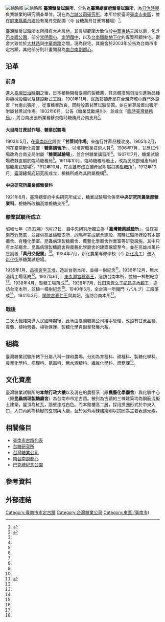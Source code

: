 {{tw monument
|name=臺灣糖業試驗所
|image=台灣糖業試驗所.JPG
|imagename=本館正面外觀
|level=直轄市定古蹟
|class=其他設施-公共建築
|time={{JPN}}昭和八年（1933年）
|location={{TWN}}臺南市東區生產路54號
|open=
|reg_url =https://nchdb.boch.gov.tw/assets/overview/monument/20030513000009
|date=2003年5月12日|coordinates={{Coord|22.963578|120.221000|display=inline,title}}}}
[[File:糖業試驗所本所用地.jpg|缩略图]]
[[File:糖業試驗所建物配置圖.jpg|缩略图]]
'''臺灣糖業試驗所'''，全名為'''臺灣總督府糖業試驗所'''，為[[台灣日治時期|日治時期]]負責糖業的研究調查單位，現在為[[台糖研究所|台糖公司研究所]]{{r|傅}}。本所位於臺灣[[臺南市|臺南市]][[東區_(臺南市)|東區]]，並在[[屏東縣|屏東縣]][[萬丹鄉|萬丹鄉]]設有萬丹交配圃（今 台糖萬丹甘蔗育種場）<ref>{{Cite web|url=http://www.taisugar.com.tw/Monthly/CPN.aspx?ms=1347&p=13383255&s=13383267|title=建國百年育種百年 萬丹甘蔗育種場之歷史回顧|accessdate=|author=胡金勝|date=|publisher=台糖通訊}}</ref>。

臺灣糖業試驗所本所擁有大片農地，其農場範圍大致位於[[中華東路_(台南市)|中華東路]]三段以南，包含[[巴克禮紀念公園|巴克禮公園]]，部分[[臺南市東區崇學國民小學|崇明國小]]、[[臺南市立崇明國民中學|崇明國中]]，以及[[臺南市區鐵路地下化計畫|台南鐵路地下化]]的專案照顧住宅。宿舍大致位於[[大林路|大林路]]與[[中華南路|中華南路]]之間，現為民宅。其廳舍於2003年公告為台南市市定古蹟{{r|文}}，其他部分則計畫開發為[[南台南站副都心|南台南副都心]]。

== 沿革 ==
=== 前身 ===
進入[[臺灣日治時期|臺灣日治時期]]之後，日本積極開發臺灣的製糖業，其具體措施包括引進新品種與機械設備以及建設新式工廠{{r|遠}}。1901年11月，[[臺灣總督府殖產局|民政部殖產局]]在[[台灣府城|台灣府城]][[靖波門_(臺南市)|小西門]]外設置「台南出張所」，從事糖業改良，同時設置甘蔗試驗苗圃。並在麻豆設置出張所附屬甘蔗試作場。1902年6月，公告《糖業獎勵規則》，並成立「[[臨時臺灣糖務局|臨時臺灣糖務局]]」，將台南出張所業務移交臨時糖務局台南支局<ref name=":0">{{Cite web|url=http://stfb.ntl.edu.tw/cgi-bin/gs32/gsweb.cgi?o=dbook&s=id=%22jpli2008-bk-sxt_07903_78_1939%22.&searchmode=basic|title=總督府糖業試驗所要覽|accessdate=|author=|date=1939-10-15|publisher=臺灣總督府糖業試驗所}}</ref>。

==== 大目降甘蔗試作場、糖業試驗場 ====
1903年5月，在[[臺南市|臺南]][[新化區|新化]]設置「'''甘蔗試作場'''」來進行甘蔗品種改良{{r|遠}}。1905年2月，同在臺南新化設置「'''糖業講習所'''」，以培育糖業技術人員<ref name=":0" />。1906年7月，甘蔗試作場改為台南支局附屬「'''糖業試驗場'''」，並合併糖業講習所<ref name=":0" />。1907年7月，糖業試驗場改隸直屬於臨時糖務局<ref name=":0" />。1911年10月，臨時糖務局廢止，改為民政部殖產局附屬糖業試驗場<ref name=":0" />。1912年10月，在高雄市成立殖產局附屬[[打狗檢糖所|打狗檢糖所]]<ref name=":0" />。1912年10月，[[臺灣總督府中央研究所|臺灣總督府研究所]]成立，檢糖所成為其附屬機構<ref name=":0" />。

==== 中央研究所農業部糖業科 ====
1921年8月，臺灣總督府中央研究所成立，糖業試驗場合併至'''中央研究所農業部糖業科'''。檢糖所改稱高雄檢糖支所<ref name=":0" />。

=== 糖業試驗所成立 ===
昭和七年（[[1932年臺灣|1932年]]）3月23日，自中央研究所獨立為「'''臺灣糖業試驗所'''」，位在[[臺南市_(州轄市)|臺南市]][[德高厝|竹篙厝]]，並裁併高雄檢糖支所，於隔年完成廳舍建設{{r|傅}}。當時試驗所裡設有本部廳舍、育種化學室、昆蟲病理製糖廳舍、農藝化學廳舍作業室等研發設施，其中只有本部廳舍、昆蟲病理製糖廳舍與農藝化學廳舍的建築保留至今{{r|傅}}。並在高雄州萬丹庄設置「'''萬丹交配圃'''」<ref name=":0" />。1934年7月，新化農業專修學校（今 [[國立新化高級工業職業學校|新化高工]]）遷入[[新化街|新化街]]原糖業試驗場。

1935年1月，[[李王|昌德宮李王垠]]，造訪台南本所，並植一樹紀念<ref name=":1">{{Cite web|url=http://stfb.ntl.edu.tw/cgi-bin/gs32/gsweb.cgi?o=dbook&s=id=%22jpli2008-bk-sxt_07903_134_1941%22.&searchmode=basic|title=臺灣總督府糖業試驗所 十年回顧|accessdate=|author=|date=1941-11-30|publisher=臺灣總督府糖業試驗所}}</ref>。1936年12月，無水酒精工場落成<ref name=":1" />。1937年6月，[[東久邇宮|東久邇宮]][[東久邇宮稔彥王|稔彥王]]，造訪台南本所，並植一樟樹紀念<ref name=":1" />。1938年4月，製糖工場落成<ref name=":1" />。1938年7月，[[竹田宮|竹田宮]][[恆久王妃昌子內親王|恆久王妃昌子內親王]]，造訪台南本所，並植一樟樹紀念<ref name=":1" />。1940年5月，全台第一所閥門（バルブ）工廠落成<ref name=":1" />。1941年3月，[[閑院宮|閑院宮]][[閑院宮春仁王|春仁王]]與其妃，造訪台南本所<ref name=":1" />。

=== 戰後 ===
二次大戰結束進入民國時期後，此地由臺灣糖業公司接手管理，改設有甘蔗品種、農藝、植物營養、植物保護、製糖化學與副業發展六系{{r|傅}}。

== 組織 ==
臺灣糖業試驗所轄下分屬八科一課和農場，分別為育種科、耕種科、製糖化學科、農業化學科、病理科、昆蟲科、無水酒精科、纖維化學科、庶務課<ref name=":0" />。

== 文化資產 ==
臺灣糖業試驗所的'''本館行政大樓'''以及現在的農藝系（原'''農藝化學廳舍'''）與化驗中心（原'''昆蟲病理製糖廳舍'''）為台南市市定古蹟。被列為古蹟的三棟建築均為鋼筋混擬土建築，屋頂為紅瓦，牆壁漆成白色{{r|遠}}。而本館樓高二層，採用拱圈形式於中央入口，入口內則為精緻的玄關與大廳，至於另外兩棟建築則以拱圈為主要表達元素{{r|傅}}。

== 相關條目 ==
*[[臺南市古蹟列表|臺南市古蹟列表]]
*[[台糖研究所|台糖研究所]]
*[[台灣糖業公司|台灣糖業公司]]
*[[南台南站副都心|南台南副都心]]
*[[巴克禮紀念公園|巴克禮紀念公園]]

== 參考資料 ==
{{reflist|refs=
<ref name="傅">{{cite book|author=傅朝卿 |title=台南市古蹟與歷史建築總覽 |publisher=台灣建築與文化資產出版社 |location=台南市 |isbn=957-30880-4-5 |pages=252頁|date=2001年11月}}</ref>
<ref name="遠">{{cite book|author=遠流台灣館 |title=台南歷史深度旅遊 |date=2003-02-01 |publisher=遠流出版社 |location=台北市 |isbn=957-30880-4-5 |pages=229頁}}</ref>
<ref name="文">[https://nchdb.boch.gov.tw/assets/advanceSearch/monument/20030513000009 台灣糖業試驗所].文化部文化資產局</ref>
}}

== 外部連結 ==


{{臺南市古蹟}}
{{台灣直轄市定古蹟}}{{臺灣糖業}}
{{台灣總督府}}
[[Category:臺南市市定古蹟|Category:臺南市市定古蹟]]
[[Category:台灣糖業公司|Category:台灣糖業公司]]
[[Category:東區_(臺南市)|Category:東區 (臺南市)]]